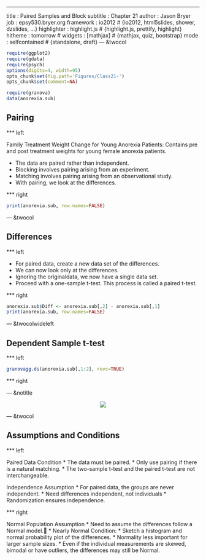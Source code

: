 ---
title       : Paired Samples and Block
subtitle    : Chapter 21
author      : Jason Bryer
job         : epsy530.bryer.org
framework   : io2012        # {io2012, html5slides, shower, dzslides, ...}
highlighter : highlight.js  # {highlight.js, prettify, highlight}
hitheme     : tomorrow      # 
widgets     : [mathjax]            # {mathjax, quiz, bootstrap}
mode        : selfcontained # {standalone, draft}
--- &twocol
```r
require(ggplot2)
require(gdata)
require(psych)
options(digits=4, width=95)
opts_chunk$set(fig.path='Figures/Class21-')
opts_chunk$set(comment=NA)

require(granova)
data(anorexia.sub)
```

## Pairing

*** left

Family Treatment Weight Change for Young Anorexia Patients: Contains pre and post treatment weights for young female anorexia patients.

* The data are paired rather than independent.
* Blocking involves pairing arising from an experiment.
* Matching involves pairing arising from an observational study.
* With pairing, we look at the differences.

*** right

```r
print(anorexia.sub, row.names=FALSE)
```

--- &twocol

## Differences

*** left

* For paired data, create a new data set of the differences.
* We can now look only at the differences.
* Ignoring the originaldata, we now have a single data set.
* Proceed with a one-sample t-test.  This process is called a paired t-test.

*** right

```r
anorexia.sub$Diff <- anorexia.sub[,2] - anorexia.sub[,1]
print(anorexia.sub, row.names=FALSE)
```

--- &twocolwideleft

## Dependent Sample t-test

*** left

```r
granovagg.ds(anorexia.sub[,1:2], revc=TRUE)
```

*** right


--- &notitle

<center><img src='Figures/Class19-granovads.png'></center>


--- &twocol

## Assumptions and Conditions

*** left

Paired Data Condition
* The data must be paired.
* Only use pairing if there is a natural matching.
* The two-sample t-test and the paired t-test are not interchangeable.

Independence Assumption
* For paired data, the groups are never independent.
* Need differences independent, not individuals
* Randomization ensures independence.

*** right 

Normal Population Assumption
* Need to assume the differences follow a Normal model.
* Nearly Normal Condition:
	* Sketch a histogram and normal probability plot of the differences.
	* Normality less important for larger sample sizes.
	* Even if the individual measurements are skewed, bimodal or have outliers, the differences may still be Normal.

